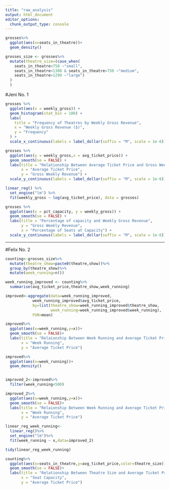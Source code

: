 ```yaml
---
title: "raw_analysis"
output: html_document
editor_options: 
  chunk_output_type: console
---
```

```r
grosses%>%
  ggplot(aes(x=seats_in_theatre))+
  geom_density()
```

```r
grosses_size <- grosses%>%
  mutate(theatre_size=(case_when(
    seats_in_theatre<750 ~"small",
    seats_in_theatre<1300 & seats_in_theatre>750 ~"medium",
    seats_in_theatre>1299 ~"large")
  )
  )
```

#Jeni No. 1

```r
grosses %>% 
  ggplot(aes(x = weekly_gross)) + 
  geom_histogram(stat_bin = 100) +
  labs(
    title = "Frequency of Theatres by Weekly Gross Revenue",
    x = "Weekly Gross Revenue ($)", 
    y = "Frequency"
  ) +
  scale_x_continuous(labels = label_dollar(suffix = "M", scale = 1e-6))
```

```r
grosses %>%
  ggplot(aes(y = weekly_gross,x = avg_ticket_price)) +
  geom_smooth(se = FALSE) +
  labs(title = "Relationship Between Average Ticket Price and Gross Weekly Revenue",
       x = "Average Ticket Price",
       y = "Gross Weekly Revenue") +
  scale_y_continuous(labels = label_dollar(suffix = "M", scale = 1e-6))
```

```r
linear_reg() %>%
  set_engine("lm") %>%
  fit(weekly_gross ~ log(avg_ticket_price), data = grosses)
```

```r
grosses %>% 
  ggplot(aes(x = pct_capacity, y = weekly_gross)) + 
  geom_smooth(se = FALSE) +
  labs(title = "Percentage of capacity and Weekly Gross Revenue", 
       y = "Gross Weekly Revenue", 
       x = "Percentage of Seats at Capacity") +
  scale_y_continuous(labels = label_dollar(suffix = "M", scale = 1e-6))
```

________________________________________________________________________

#Felix No. 2
```r
counting<-grosses_size%>%
  mutate(theatre_show=paste0(theatre,show))%>%
  group_by(theatre_show)%>%
  mutate(week_running=n())
```
```r
week_running_improved <- counting%>%
  summarise(avg_ticket_price,theatre_show,week_running)

improved<-aggregate(data=week_running_improved,
            week_running_improved$avg_ticket_price,
            by=list(theatre_show=week_running_improved$theatre_show,
                    week_running=week_running_improved$week_running), 
            FUN=mean)
```

```r
improved%>%
  ggplot(aes(x=week_running,y=x))+
  geom_smooth(se = FALSE)+
  labs(title = "Relaionship Between Week Running and Average Ticket Price",
       x = "Week Running",
       y = "Average Ticket Price")
```

```r

improved%>%
  ggplot(aes(x=week_running))+
  geom_density()


improved_2<-improved%>%
  filter(week_running<500)

improved_2%>%
  ggplot(aes(x=week_running,y=x))+
  geom_smooth(se = FALSE)+
  labs(title = "Relaionship Between Week Running and Average Ticket Price",
       x = "Week Running",
       y = "Average Ticket Price")

linear_reg_week_running<-
  linear_reg()%>%
  set_engine("lm")%>%
  fit(week_running ~ x,data=improved_2)

tidy(linear_reg_week_running)
```

```r
counting%>%
  ggplot(aes(x=seats_in_theatre,y=avg_ticket_price,color=theatre_size))+
  geom_smooth(se = FALSE)+
  labs(title = "Relationship Between Theatre Size and Average Ticket Price",
       x = "Seat Capacity",
       y = "Average Ticket Price")
```


